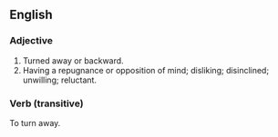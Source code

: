 ==English==
===Adjective===
#Turned away or backward.
#Having a repugnance or opposition of mind; disliking; disinclined; unwilling; reluctant.

===Verb (transitive)===
To turn away.